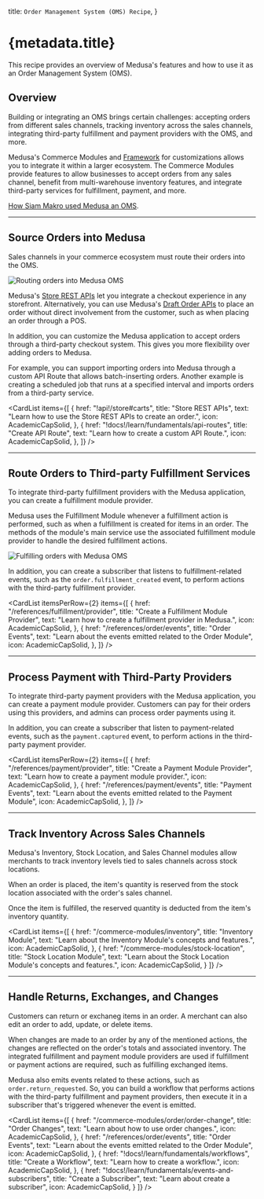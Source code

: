 
  title: `Order Management System (OMS) Recipe`,
}

# {metadata.title}

This recipe provides an overview of Medusa's features and how to use it as an Order Management System (OMS).

## Overview

Building or integrating an OMS brings certain challenges: accepting orders from different sales channels, tracking inventory across the sales channels, integrating third-party fulfillment and payment providers with the OMS, and more.

Medusa's Commerce Modules and [Framework](!docs!/learn/fundamentals/framework) for customizations allows you to integrate it within a larger ecosystem. The Commerce Modules provide features to allow businesses to accept orders from any sales channel, benefit from multi-warehouse inventory features, and integrate third-party services for fulfillment, payment, and more.

<Note title="Related use-case">

[How Siam Makro used Medusa an OMS](https://medusajs.com/blog/makro-pro/).

</Note>

---

## Source Orders into Medusa

Sales channels in your commerce ecosystem must route their orders into the OMS.

![Routing orders into Medusa OMS](https://res.cloudinary.com/dza7lstvk/image/upload/v1709032160/Medusa%20Book/oms-orders_zf5ta9.jpg)

Medusa's [Store REST APIs](!api!/store) let you integrate a checkout experience in any storefront. Alternatively, you can use Medusa's [Draft Order APIs](!api!/admin#draft-orders) to place an order without direct involvement from the customer, such as when placing an order through a POS.

In addition, you can customize the Medusa application to accept orders through a third-party checkout system. This gives you more flexibility over adding orders to Medusa.

For example, you can support importing orders into Medusa through a custom API Route that allows batch-inserting orders. Another example is creating a scheduled job that runs at a specified interval and imports orders from a third-party service.

<CardList items={[
  {
    href: "!api!/store#carts",
    title: "Store REST APIs",
    text: "Learn how to use the Store REST APIs to create an order.",
    icon: AcademicCapSolid,
  },
  {
    href: "!docs!/learn/fundamentals/api-routes",
    title: "Create API Route",
    text: "Learn how to create a custom API Route.",
    icon: AcademicCapSolid,
  },
]} />

<Card
  href="!docs!/learn/fundamentals/scheduled-jobs"
  title="Create Scheduled Jobs"
  text="Learn how to create a scheduled job."
  icon={AcademicCapSolid}
  className="mt-1"
/>

---

## Route Orders to Third-party Fulfillment Services

To integrate third-party fulfillment providers with the Medusa application, you can create a fulfillment module provider.

Medusa uses the Fulfillment Module whenever a fulfillment action is performed, such as when a fulfillment is created for items in an order. The methods of the module's main service use the associated fulfillment module provider to handle the desired fulfillment actions.

![Fulfilling orders with Medusa OMS](https://res.cloudinary.com/dza7lstvk/image/upload/v1709032184/Medusa%20Book/oms-fulfillment_qfrpdd.jpg)

In addition, you can create a subscriber that listens to fulfillment-related events, such as the `order.fulfillment_created` event, to perform actions with the third-party fulfillment provider.

<CardList itemsPerRow={2} items={[
  {
    href: "/references/fulfillment/provider",
    title: "Create a Fulfillment Module Provider",
    text: "Learn how to create a fulfillment provider in Medusa.",
    icon: AcademicCapSolid,
  },
  {
    href: "/references/order/events",
    title: "Order Events",
    text: "Learn about the events emitted related to the Order Module",
    icon: AcademicCapSolid,
  },
]} />

<Card
  href="!docs!/learn/fundamentals/events-and-subscribers"
  title="Create a Subscriber"
  text="Learn about create a subscriber"
  icon={AcademicCapSolid}
  className="mt-1"
/>

---

## Process Payment with Third-Party Providers

To integrate third-party payment providers with the Medusa application, you can create a payment module provider. Customers can pay for their orders using this providers, and admins can process order payments using it.

In addition, you can create a subscriber that listen to payment-related events, such as the `payment.captured` event, to perform actions in the third-party payment provider.

<CardList itemsPerRow={2} items={[
  {
    href: "/references/payment/provider",
    title: "Create a Payment Module Provider",
    text: "Learn how to create a payment module provider.",
    icon: AcademicCapSolid,
  },
  {
    href: "/references/payment/events",
    title: "Payment Events",
    text: "Learn about the events emitted related to the Payment Module",
    icon: AcademicCapSolid,
  },
]} />

<Card
  href="!docs!/learn/fundamentals/events-and-subscribers"
  title="Create a Subscriber"
  text="Learn about create a subscriber"
  icon={AcademicCapSolid}
  className="mt-1"
/>

---

## Track Inventory Across Sales Channels

Medusa's Inventory, Stock Location, and Sales Channel modules allow merchants to track inventory levels tied to sales channels across stock locations.

When an order is placed, the item's quantity is reserved from the stock location associated with the order's sales channel.

Once the item is fulfilled, the reserved quantity is deducted from the item's inventory quantity.

<CardList items={[
  {
    href: "/commerce-modules/inventory",
    title: "Inventory Module",
    text: "Learn about the Inventory Module's concepts and features.",
    icon: AcademicCapSolid,
  },
  {
    href: "/commerce-modules/stock-location",
    title: "Stock Location Module",
    text: "Learn about the Stock Location Module's concepts and features.",
    icon: AcademicCapSolid,
  }
]} />

<Card
  href="/commerce-modules/sales-channel"
  title="Sales Channel Module"
  text="Learn about the Sales Channel Module's concepts and features."
  icon={AcademicCapSolid}
  className="mt-1"
/>

---

## Handle Returns, Exchanges, and Changes

Customers can return or exchaneg items in an order. A merchant can also edit an order to add, update, or delete items.

When changes are made to an order by any of the mentioned actions, the changes are reflected on the order's totals and associated inventory. The integrated fulfillment and payment module providers are used if fulfillment or payment actions are required, such as fulfilling exchanged items.

Medusa also emits events related to these actions, such as `order.return_requested`. So, you can build a workflow that performs actions with the third-party fulfillment and payment providers, then execute it in a subscriber that's triggered whenever the event is emitted.

<CardList items={[
  {
    href: "/commerce-modules/order/order-change",
    title: "Order Changes",
    text: "Learn about how to use order changes.",
    icon: AcademicCapSolid,
  },
  {
    href: "/references/order/events",
    title: "Order Events",
    text: "Learn about the events emitted related to the Order Module",
    icon: AcademicCapSolid,
  },
  {
    href: "!docs!/learn/fundamentals/workflows",
    title: "Create a Workflow",
    text: "Learn how to create a workflow.",
    icon: AcademicCapSolid,
  },
  {
    href: "!docs!/learn/fundamentals/events-and-subscribers",
    title: "Create a Subscriber",
    text: "Learn about create a subscriber",
    icon: AcademicCapSolid,
  }
]} />
